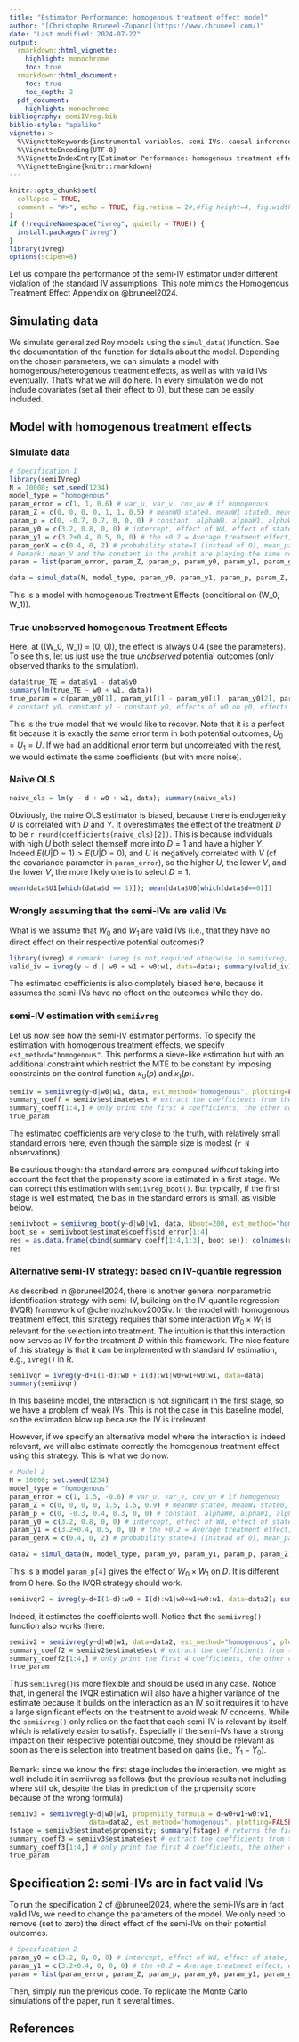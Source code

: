```yaml
---
title: "Estimator Performance: homogenous treatment effect model"
author: "[Christophe Bruneel-Zupanc](https://www.cbruneel.com/)"
date: "Last modified: 2024-07-22"
output:
  rmarkdown::html_vignette:
    highlight: monochrome
    toc: true
  rmarkdown::html_document:
    toc: true
    toc_depth: 2
  pdf_document:
    highlight: monochrome
bibliography: semiIVreg.bib
biblio-style: "apalike"
vignette: >
  %\VignetteKeywords{instrumental variables, semi-IVs, causal inference}
  %\VignetteEncoding{UTF-8}
  %\VignetteIndexEntry{Estimator Performance: homogenous treatment effect model}
  %\VignetteEngine{knitr::rmarkdown}
---
```


```r
knitr::opts_chunk$set(
  collapse = TRUE,
  comment = "#>", echo = TRUE, fig.retina = 2#,#fig.height=4, fig.width=5, fig.align='center'
)
if (!requireNamespace("ivreg", quietly = TRUE)) {
  install.packages("ivreg")
}
library(ivreg)
options(scipen=8)
```


Let us compare the performance of the semi-IV estimator under different violation of the standard IV assumptions. 
This note mimics the Homogenous Treatment Effect Appendix on @bruneel2024. 

## Simulating data

We simulate generalized Roy models using the `simul_data()`function. 
See the documentation of the function for details about the model. Depending on the chosen parameters, we can simulate a model with homogenous/heterogenous treatment effects, as well as with valid IVs eventually. That's what we will do here. 
In every simulation we do not include covariates (set all their effect to 0), but these can be easily included. 


## Model with homogenous treatment effects

### Simulate data

```r
# Specification 1
library(semiIVreg)
N = 10000; set.seed(1234)
model_type = "homogenous"
param_error = c(1, 1, 0.6) # var_u, var_v, cov_uv # if homogenous
param_Z = c(0, 0, 0, 0, 1, 1, 0.5) # meanW0 state0, meanW1 state0, meanW0 state1, meanW1 state1, varW0, varW1, covW0W1
param_p = c(0, -0.7, 0.7, 0, 0, 0) # constant, alphaW0, alphaW1, alphaW0W1, effect of state, effect of parent educ
param_y0 = c(3.2, 0.8, 0, 0) # intercept, effect of Wd, effect of state, effect of parent educ;
param_y1 = c(3.2+0.4, 0.5, 0, 0) # the +0.2 = Average treatment effect; effect of W1, effect of state, effect of parent educ;
param_genX = c(0.4, 0, 2) # probability state=1 (instead of 0), mean_parenteduc, sd_parenteduc (parenteduc drawn as continuous)
# Remark: mean_V and the constant in the probit are playing the same role; normalize one to zero.
param = list(param_error, param_Z, param_p, param_y0, param_y1, param_genX, model_type)

data = simul_data(N, model_type, param_y0, param_y1, param_p, param_Z, param_genX, param_error)
```

This is a model with homogenous Treatment Effects (conditional on \(W_0, W_1\)). 

### True unobserved homogenous Treatment Effects

Here, at \((W_0, W_1) = (0, 0)\), the effect is always 0.4 (see the parameters). To see this, let us just use the true *unobserved* potential outcomes (only observed thanks to the simulation). 

```r
data$true_TE = data$y1 - data$y0
summary(lm(true_TE ~ w0 + w1, data))
true_param = c(param_y0[1], param_y1[1] - param_y0[1], param_y0[2], param_y1[2]); true_param
# constant y0, constant y1 - constant y0, effects of w0 on y0, effects of w1 on y1.
```

This is the true model that we would like to recover. Note that it is a perfect fit because it is exactly the same error term in both potential outcomes, $U_0 = U_1 = U$. If we had an additional error term but uncorrelated with the rest, we would estimate the same coefficients (but with more noise). 


### Naive OLS

```r
naive_ols = lm(y ~ d + w0 + w1, data); summary(naive_ols)
```

Obviously, the naive OLS estimator is biased, because there is endogeneity: $U$ is correlated with $D$ and $Y$. It overestimates the effect of the treatment $D$ to be `r round(coefficients(naive_ols)[2])`. This is because individuals with high $U$ both select themself more into $D=1$ and have a higher $Y$. Indeed $E(U | D=1) > E(U | D=0)$, and $U$ is negatively correlated with $V$ (cf the covariance parameter in `param_error`), so the higher $U$, the lower $V$, and the lower $V$, the more likely one is to select $D=1$.   

```r
mean(data$U1[which(data$d == 1)]); mean(data$U0[which(data$d==0)])
```


### Wrongly assuming that the semi-IVs are valid IVs

What is we assume that $W_0$ and $W_1$ are valid IVs (i.e., that they have no direct effect on their respective potential outcomes)? 

```r
library(ivreg) # remark: ivreg is not required otherwise in semiivreg, only in this vignette. 
valid_iv = ivreg(y ~ d | w0 + w1 + w0:w1, data=data); summary(valid_iv)
```

The estimated coefficients is also completely biased here, because it assumes the semi-IVs have no effect on the outcomes while they do. 



### semi-IV estimation with `semiivreg`

Let us now see how the semi-IV estimator performs. To specify the estimation with homogenous treatment effects, we specify `est_method="homogenous"`. This performs a sieve-like estimation but with an additional constraint which restrict the MTE to be constant by imposing constraints on the control function $\kappa_0(p)$ and $\kappa_1(p)$.  

```r
semiiv = semiivreg(y~d|w0|w1, data, est_method="homogenous", plotting=FALSE)
summary_coeff = semiiv$estimate$est # extract the coefficients from the homogenous TE specification
summary_coeff[1:4,] # only print the first 4 coefficients, the other correspond to the control function of P
true_param
```

The estimated coefficients are very close to the truth, with relatively small standard errors here, even though the sample size is modest (`r N` observations). 

Be cautious though: the standard errors are computed *without* taking into account the fact that the propensity score is estimated in a first stage. We can correct this estimation with `semiivreg_boot()`. But typically, if the first stage is well estimated, the bias in the standard errors is small, as visible below. 

```r
semiivboot = semiivreg_boot(y~d|w0|w1, data, Nboot=200, est_method="homogenous", plotting=FALSE) # reduce the number of bootstrap simulation for speed;  
boot_se = semiivboot$estimate$coeff$std_error[1:4]
res = as.data.frame(cbind(summary_coeff[1:4,1:3], boot_se)); colnames(res) = c("Variable", "Estimate", "wrong analytic SE", "Bootstrapped SE")
res
```





### Alternative semi-IV strategy: based on IV-quantile regression
As described in @bruneel2024, there is another general nonparametric identification strategy with semi-IV, building on the IV-quantile regression (IVQR) framework of @chernozhukov2005iv. In the model with homogenous treatment effect, this strategy requires that some interaction $W_0 \times W_1$ is relevant for the selection into treatment. The intuition is that this interaction now serves as IV for the treatment $D$ within this framework. The nice feature of this strategy is that it can be implemented with standard IV estimation, e.g., `ivreg()` in R.  

```r
semiivqr = ivreg(y~d+I(1-d):w0 + I(d):w1|w0+w1+w0:w1, data=data)
summary(semiivqr)
```

In this baseline model, the interaction is not significant in the first stage, so we have a problem of weak IVs. 
This is not the case in this baseline model, so the estimation blow up because the IV is irrelevant. 


However, if we specify an alternative model where the interaction is indeed relevant, we will also estimate correctly the homogenous treatment effect using this strategy. This is what we do now. 

```r
# Model 2
N = 10000; set.seed(1234)
model_type = "homogenous"
param_error = c(1, 1.5, -0.6) # var_u, var_v, cov_uv # if homogenous
param_Z = c(0, 0, 0, 0, 1.5, 1.5, 0.9) # meanW0 state0, meanW1 state0, meanW0 state1, meanW1 state1, varW0, varW1, covW0W1
param_p = c(0, -0.3, 0.4, 0.3, 0, 0) # constant, alphaW0, alphaW1, alphaW0W1, effect of state, effect of parent educ
param_y0 = c(3.2, 0.8, 0, 0) # intercept, effect of Wd, effect of state, effect of parent educ;
param_y1 = c(3.2+0.4, 0.5, 0, 0) # the +0.2 = Average treatment effect; effect of W1, effect of state, effect of parent educ;
param_genX = c(0.4, 0, 2) # probability state=1 (instead of 0), mean_parenteduc, sd_parenteduc (parenteduc drawn as continuous)

data2 = simul_data(N, model_type, param_y0, param_y1, param_p, param_Z, param_genX, param_error)
```

This is a model `param_p[4]` gives the effect of $W_0\times W_1$ on $D$. It is different from 0 here. So the IVQR strategy should work. 

```r
semiivqr2 = ivreg(y~d+I(1-d):w0 + I(d):w1|w0+w1+w0:w1, data=data2); summary(semiivqr2)
```

Indeed, it estimates the coefficients well. 
Notice that the `semiivreg()` function also works there: 

```r
semiiv2 = semiivreg(y~d|w0|w1, data=data2, est_method="homogenous", plotting=FALSE)
summary_coeff2 = semiiv2$estimate$est # extract the coefficients from the homogenous TE specification
summary_coeff2[1:4,] # only print the first 4 coefficients, the other correspond to the control function of P
true_param
```

Thus `semiivreg()`is more flexible and should be used in any case. Notice that, in general the IVQR estimation will also have a higher variance of the estimate because it builds on the interaction as an IV so it requires it to have a large significant effects on the treatment to avoid weak IV concerns. 
While the `semiivreg()` only relies on the fact that each semi-IV is relevant by itself, which is relatively easier to satisfy. Especially if the semi-IVs have a strong impact on their respective potential outcome, they should be relevant as soon as there is selection into treatment based on gains (i.e., $Y_1 - Y_0$).   


Remark: since we know the first stage includes the interaction, we might as well include it in semiivreg as follows (but the previous results not including where still ok, despite the bias in prediction of the propensity score because of the wrong formula)
```r
semiiv3 = semiivreg(y~d|w0|w1, propensity_formula = d~w0+w1+w0:w1, 
                    data=data2, est_method="homogenous", plotting=FALSE)
fstage = semiiv3$estimate$propensity; summary(fstage) # returns the first stage estimation
summary_coeff3 = semiiv3$estimate$est # extract the coefficients from the homogenous TE specification
summary_coeff3[1:4,] # only print the first 4 coefficients, the other correspond to the control function of P
true_param
```



## Specification 2: semi-IVs are in fact valid IVs
To run the specification 2 of @bruneel2024, where the semi-IVs are in fact valid IVs, we need to change the parameters of the model. We only need to remove (set to zero) the direct effect of the semi-IVs on their potential outcomes. 

```r
# Specification 2
param_y0 = c(3.2, 0, 0, 0) # intercept, effect of Wd, effect of state, effect of parent educ;
param_y1 = c(3.2+0.4, 0, 0, 0) # the +0.2 = Average treatment effect; effect of W1, effect of state, effect of parent educ;
param = list(param_error, param_Z, param_p, param_y0, param_y1, param_genX, model_type)
```

Then, simply run the previous code. 
To replicate the Monte Carlo simulations of the paper, run it several times. 

## References


